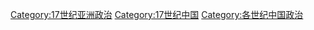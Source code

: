 [[Category:17世纪亚洲政治|Category:17世纪亚洲政治]]
[[Category:17世纪中国|Category:17世纪中国]]
[[Category:各世纪中国政治|Category:各世纪中国政治]]